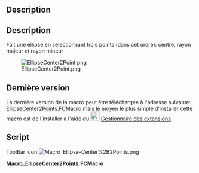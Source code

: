 <languages/>

{{Macro/fr
|Name=Macro_Ellipse-Center+2Points
|Icon=Macro_Ellipse-Center%2B2Points.png
|Description=Génère une ellipse en sélectionnant trois points (dans cet ordre) : centre, grand rayon et petit rayon.
|Author=Eriossoltero
|Version=02.00
|Date=2019-07-29
|FCVersion=Toutes
|Download=[https://wiki.freecad.org/images/6/66/Macro_Ellipse-Center%2B2Points.png Icône de la barre d'outils]
}}

<div lang="en" dir="ltr" class="mw-content-ltr">
==Description==
</div>

<div class="mw-translate-fuzzy">
==Description==
Fait une ellipse en sélectionnant trois points (dans cet ordre): centre, rayon majeur et rayon mineur
</div>

[[Image:EllipseCenter2Point.png]]

<span id="Latest"></span>
==Dernière version==

La dernière version de la macro peut être téléchargée à l'adresse suivante: [https://github.com/FreeCAD/FreeCAD-macros/blob/master/ObjectCreation/EllipseCenter2Points.FCMacro EllipseCenter2Points.FCMacro] mais le moyen le plus simple d’installer cette macro est de l'installer à l'aide du [[Image:Std_AddonMgr.svg|24px]] [[Std_AddonMgr/fr|Gestionnaire des extensions]].

==Script==

<div lang="en" dir="ltr" class="mw-content-ltr">
ToolBar Icon [[Image:Macro_Ellipse-Center%2B2Points.png]]
</div>

'''Macro_EllipseCenter2Points.FCMacro'''

{{MacroCode|code=


# Macro Begin: Ellipse-Center+2Points.FCMacro +++++++++++++++++++++++++++++++++++++++++++++++++
# http://freecad-tutorial.blogspot.com/2011/12/engine-9-poly-v-belt.html
# https://wiki.freecad.org/User:Eriossoltero
# 13/03/2012, 29/07/2019
import Part, FreeCAD, math, PartGui, FreeCADGui
from FreeCAD import Base

# get the selected objects, with first selection for the trajectory and second for the section
# Adapted from:
# Macro Begin: Ellipse-Center+2Points.FCMacro +++++++++++++++++++++++++++++++++++++++++++++++++
# http://freecad-tutorial.blogspot.com/2011/12/engine-9-poly-v-belt.html
import Part, FreeCAD, math, PartGui, FreeCADGui
from FreeCAD import Base

# get the selected objects, with first selection for the trajectory and second for the section
# Adapted from:
# http://freecad-tutorial.blogspot.com/2011/12/engine-9-poly-v-belt.html
s = FreeCADGui.Selection.getSelection()
try:
    sel1=s[0].Shape
    sel2=s[1].Shape
    sel3=s[2].Shape
    pt_center = sel1.Point
    pt_radmay = sel2.Point
    pt_radmen = sel3.Point
    
    # create Part object in the current document
    myObject=App.ActiveDocument.addObject("Part::Feature","Ellipse")
    
    # create a shape and assign it to the current document
    ellipse = Part.Ellipse(pt_radmay, pt_radmen, pt_center)
    myObject.Shape = ellipse.toShape()
    # Macro End: Ellipse-Center+2Points.FCMacro +++++++++++++++++++++++++++++++++++++++++++++++++

except:
    print( "Wrong selection")
    print( "First:centre, Second:major radius and Third:minor radius")

}}